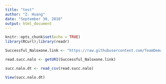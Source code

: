 ```yaml
---
title: "test"
author: "Z. Huang"
date: "September 30, 2018"
output: html_document
---
```


```r
knitr::opts_chunk$set(echo = TRUE)
library(RCurl);library(readr)
```

```r
Successful_Naloxone.link <- "https://raw.githubusercontent.com/TeamDemacian/prevention-targeting/master/data/Successful_Naloxone_Reversals_by_Law_Enforcement_Years_2014_-_June_2018_County_Drug_and_Alcohol_Program%20(1).csv"

read.succ.nalo <- getURI(Successful_Naloxone.link)

succ.nalo.dt <- read_csv(read.succ.nalo)
```

```r
View(succ.nalo.dt)
```